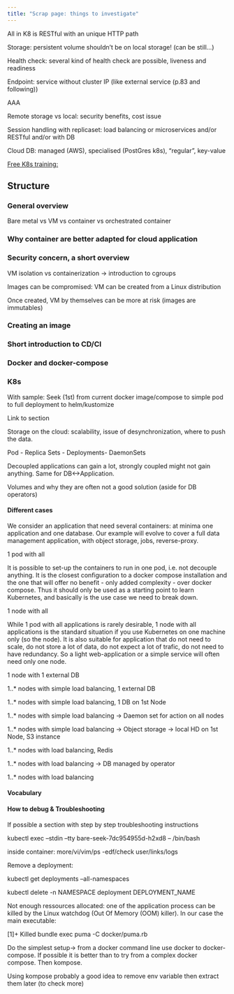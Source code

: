 ```yaml
---
title: "Scrap page: things to investigate"
---
```


All in K8 is RESTful with an unique HTTP path

Storage: persistent volume shouldn't be on local storage! (can be still...)

Health check: several kind of health check are possible, liveness and readiness

Endpoint: service without cluster IP (like external service (p.83 and following))

AAA

Remote storage vs local: security benefits, cost issue

Session handling with replicaset: load balancing or microservices and/or RESTful and/or with DB

Cloud DB: managed (AWS), specialised (PostGres k8s), "regular", key-value

[Free K8s training:](https://github.com/jpetazzo/container.training)

## Structure

### General overview

Bare metal vs VM vs container vs orchestrated container

### Why container are better adapted for cloud application

### Security concern, a short overview

VM isolation vs containerization -> introduction to cgroups

Images can be compromised: VM can be created from a Linux distribution

Once created, VM by themselves can be more at risk (images are immutables)

### Creating an image

### Short introduction to CD/CI

### Docker and docker-compose

### K8s

With sample: Seek (1st) from current docker image/compose to simple pod to full deployment to helm/kustomize

Link to section

Storage on the cloud: scalability, issue of desynchronization, where to push the data.

Pod - Replica Sets - Deployments- DaemonSets

Decoupled applications can gain a lot, strongly coupled might not gain anything. Same for DB<->Application.

Volumes and why they are often not a good solution (aside for DB operators)

#### Different cases

We consider an application that need several containers: at minima one application and one database. Our example will evolve to cover a full data management application, with object storage, jobs, reverse-proxy.

1 pod with all

It is possible to set-up the containers to run in one pod, i.e. not decouple anything. It is the closest configuration to a docker compose installation and the one that will offer no benefit - only added complexity - over docker compose. Thus it should only be used as a starting point to learn Kubernetes, and basically is the use case we need to break down.

1 node with all

While 1 pod with all applications is rarely desirable, 1 node with all applications is the standard situation if you use Kubernetes on one machine only (so the node). It is also suitable for application that do not need to scale, do not store a lot of data, do not expect a lot of trafic, do not need to have redundancy. So a light web-application or a simple service will often need only one node.

1 node with 1 external DB

1..* nodes with simple load balancing, 1 external DB

1..* nodes with simple load balancing, 1 DB on 1st Node

1..* nodes with simple load balancing -> Daemon set for action on all nodes

1..* nodes with simple load balancing -> Object storage -> local HD on 1st Node, S3 instance

1..* nodes with load balancing, Redis

1..* nodes with load balancing -> DB managed by operator

1..* nodes with load balancing 


#### Vocabulary


#### How to debug & Troubleshooting

If possible a section with step by step troubleshooting instructions

kubectl exec --stdin --tty bare-seek-7dc954955d-h2xd8 -- /bin/bash

inside container: more/vi/vim/ps -edf/check user/links/logs

Remove a deployment:


kubectl get deployments --all-namespaces

kubectl delete  -n NAMESPACE deployment DEPLOYMENT_NAME

Not enough ressources allocated: one of the application process can be killed by the Linux watchdog (Out Of Memory (OOM) killer). In our case the main executable:

[1]+  Killed                  bundle exec puma -C docker/puma.rb


Do the simplest setup-> from a docker command line use docker to docker-compose. If possible it is better than to try from a complex docker compose. Then kompose.

Using kompose probably a good idea to remove env variable then extract them later (to check more)
